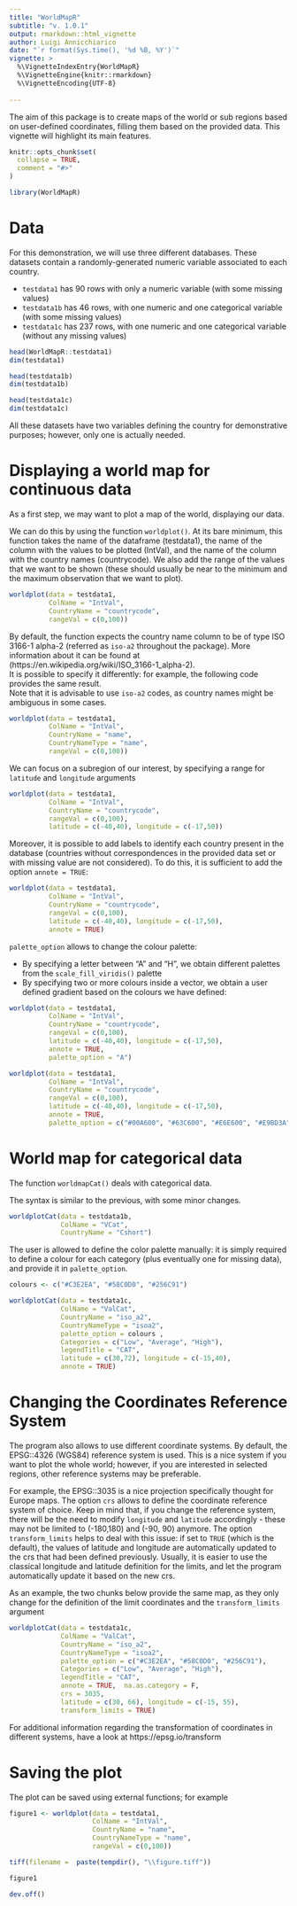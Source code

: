 ```yaml
---
title: "WorldMapR"
subtitle: "v. 1.0.1"
output: rmarkdown::html_vignette
author: Luigi Annicchiarico
date: "`r format(Sys.time(), '%d %B, %Y')`"
vignette: >
  %\VignetteIndexEntry{WorldMapR}
  %\VignetteEngine{knitr::rmarkdown}
  %\VignetteEncoding{UTF-8}
  
---
```


The aim of this package is to create maps of the world or sub regions based on user-defined coordinates, filling them based on the provided data. This vignette will highlight its main features.

```r
knitr::opts_chunk$set(
  collapse = TRUE,
  comment = "#>"
)
```

```r
library(WorldMapR)
```

# Data

For this demonstration, we will use three different databases. These datasets contain a randomly-generated numeric variable associated to each country.

- `testdata1` has 90 rows with only a numeric variable (with some missing values)
- `testdata1b` has 46 rows, with one numeric and one categorical variable (with some missing values) 
- `testdata1c` has 237 rows, with one numeric and one categorical variable (without any missing values)

```r
head(WorldMapR::testdata1)
dim(testdata1)

head(testdata1b)
dim(testdata1b)

head(testdata1c)
dim(testdata1c)
```

All these datasets have two variables defining the country for demonstrative purposes; however, only one is actually needed.
\newpage

# Displaying a world map for continuous data

As a first step, we may want to plot a map of the world, displaying our data.

We can do this by using the function `worldplot()`.
At its bare minimum, this function takes the name of the dataframe (testdata1), the name of the column with the values to be plotted (IntVal), and the name of the column with the country names (countrycode). We also add the range of the values that we want to be shown (these should usually be near to the minimum and the maximum observation that we want to plot).

```r
worldplot(data = testdata1,
          ColName = "IntVal",
          CountryName = "countrycode",
          rangeVal = c(0,100))
```

By default, the function expects the country name column to be of type ISO 3166-1 alpha-2 (referred as `iso-a2` throughout the package). More information about it can be found at (https://en.wikipedia.org/wiki/ISO_3166-1_alpha-2). \
It is possible to specify it differently: for example, the following code provides the same result. \
Note that it is advisable to use `iso-a2` codes, as country names might be ambiguous in some cases.

```r
worldplot(data = testdata1,
          ColName = "IntVal",
          CountryName = "name",
          CountryNameType = "name",
          rangeVal = c(0,100))
```

\newpage

We can focus on a subregion of our interest, by specifying a range for `latitude` and `longitude` arguments

```r
worldplot(data = testdata1,
          ColName = "IntVal",
          CountryName = "countrycode",
          rangeVal = c(0,100),
          latitude = c(-40,40), longitude = c(-17,50))
```

\newpage

Moreover, it is possible to add labels to identify each country present in the database (countries without correspondences in the provided data set or with missing value are not considered). To do this, it is sufficient to add the option `annote = TRUE`:

```r
worldplot(data = testdata1,
          ColName = "IntVal",
          CountryName = "countrycode",
          rangeVal = c(0,100),
          latitude = c(-40,40), longitude = c(-17,50),
          annote = TRUE)
```

\newpage

`palette_option` allows to change the colour palette:

- By specifying a letter between "A" and "H", we obtain different palettes from the `scale_fill_viridis()` palette
- By specifying two or more colours inside a vector, we obtain a user defined gradient based on the colours we have defined:

```r
worldplot(data = testdata1,
          ColName = "IntVal",
          CountryName = "countrycode",
          rangeVal = c(0,100),
          latitude = c(-40,40), longitude = c(-17,50),
          annote = TRUE,
          palette_option = "A")
```

```r
worldplot(data = testdata1,
          ColName = "IntVal",
          CountryName = "countrycode",
          rangeVal = c(0,100),
          latitude = c(-40,40), longitude = c(-17,50),
          annote = TRUE,
          palette_option = c("#00A600", "#63C600", "#E6E600", "#E9BD3A", "#ECB176", "#EFC2B3"))
```
\newpage

# World map for categorical data

The function `worldmapCat()` deals with categorical data.

The syntax is similar to the previous, with some minor changes.


```r
worldplotCat(data = testdata1b,
             ColName = "VCat",
             CountryName = "Cshort")
```

\newpage

The user is allowed to define the color palette manually: it is simply required to define a colour for each category (plus eventually one for missing data), and provide it in `palette_option`.

```r

colours <- c("#C3E2EA", "#58C0D0", "#256C91")

worldplotCat(data = testdata1c,
             ColName = "ValCat",
             CountryName = "iso_a2",
             CountryNameType = "isoa2",
             palette_option = colours ,
             Categories = c("Low", "Average", "High"),
             legendTitle = "CAT",
             latitude = c(30,72), longitude = c(-15,40),
             annote = TRUE)
```

\newpage

# Changing the Coordinates Reference System 

The program also allows to use different coordinate systems. 
By default, the EPSG::4326 (WGS84) reference system is used. This is a nice system if you want to plot the whole world; however, if you are interested in selected regions, other reference systems may be preferable.

For example, the EPSG::3035 is a nice projection specifically thought for Europe maps.
The option `crs` allows to define the coordinate reference system of choice.
Keep in mind that, if you change the reference system, there will be the need to modify `longitude` and `latitude` accordingly - these may not be limited to (-180,180) and (-90, 90) anymore. The option `transform_limits` helps to deal with this issue: if set to `TRUE` (which is the default), the values of latitude and longitude are automatically updated to the crs that had been defined previously. Usually, it is easier to use the classical longitude and latitude definition for the limits, and let the program automatically update it based on the new crs.

As an example, the two chunks below provide the same map, as they only change for the definition of the limit coordinates and the `transform_limits` argument

```r
worldplotCat(data = testdata1c,
             ColName = "ValCat",
             CountryName = "iso_a2",
             CountryNameType = "isoa2",
             palette_option = c("#C3E2EA", "#58C0D0", "#256C91"),
             Categories = c("Low", "Average", "High"),
             legendTitle = "CAT",
             annote = TRUE,  na.as.category = F,
             crs = 3035,
             latitude = c(30, 66), longitude = c(-15, 55),
             transform_limits = TRUE)
```


For additional information regarding the transformation of coordinates in different systems, have a look at https://epsg.io/transform

\newpage

# Saving the plot

The plot can be saved using external functions; for example

```r
figure1 <- worldplot(data = testdata1,
                     ColName = "IntVal",
                     CountryName = "name",
                     CountryNameType = "name",
                     rangeVal = c(0,100))

tiff(filename =  paste(tempdir(), "\\figure.tiff"))

figure1

dev.off()

```

